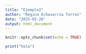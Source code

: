 ```yaml
---
title: "Ejemplo2"
author: "Regina Echavarría Torres"
date: "2025-02-26"
output: html_document
---
```


```r
knitr::opts_chunk$set(echo = TRUE)

print("hola")
```


